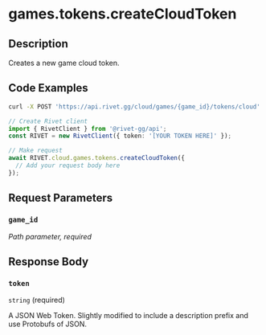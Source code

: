 

# games.tokens.createCloudToken



## Description

Creates a new game cloud token.


## Code Examples

<CodeGroup title='Request' tag='POST' label='https://api.rivet.gg/cloud/games/{game_id}/tokens/cloud'>

```bash {{ "title": "cURL" }}
curl -X POST 'https://api.rivet.gg/cloud/games/{game_id}/tokens/cloud'
```

```ts
// Create Rivet client
import { RivetClient } from '@rivet-gg/api';
const RIVET = new RivetClient({ token: '[YOUR TOKEN HERE]' });

// Make request
await RIVET.cloud.games.tokens.createCloudToken({
  // Add your request body here
});
```

</CodeGroup>


## Request Parameters


### `game_id`

_Path parameter, required_





## Response Body

### `token`

`string` (required)

A JSON Web Token.
Slightly modified to include a description prefix and use Protobufs of
JSON.



